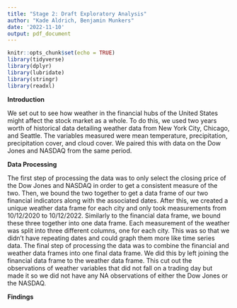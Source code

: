 ```yaml
---
title: "Stage 2: Draft Exploratory Analysis"
author: "Kade Aldrich, Benjamin Munkers"
date: '2022-11-10'
output: pdf_document
---
```


```r
knitr::opts_chunk$set(echo = TRUE)
library(tidyverse)
library(dplyr)
library(lubridate)
library(stringr)
library(readxl)
```

**Introduction**

We set out to see how weather in the financial hubs of the United States might affect the stock market as a whole. To do this, we used two years worth of historical data detailing weather data from New York City, Chicago, and Seattle. The variables measured were mean temperature, precipitation, precipitation cover, and cloud cover. We paired this with data on the Dow Jones and NASDAQ from the same period. 

**Data Processing**

The first step of processing the data was to only select the closing price of the Dow Jones and NASDAQ in order to get a consistent measure of the two. Then, we bound the two together to get a data frame of our two financial indicators along with the associated dates. After this, we created a unique weather data frame for each city and only took measurements from 10/12/2020 to 10/12/2022. Similarly to the financial data frame, we bound these three together into one data frame. Each measurement of the weather was split into three different columns, one for each city. This was so that we didn't have repeating dates and could graph them more like time series data. The final step of processing the data was to combine the financial and weather data frames into one final data frame. We did this by left joining the financial data frame to the weather data frame. This cut out the observations of weather variables that did not fall on a trading day but made it so we did not have any NA observations of either the Dow Jones or the NASDAQ. 

**Findings**
